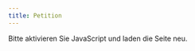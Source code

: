 ```yaml
---
title: Petition
---
```


<!--0d6efd blau  -->
<script>
var OPWIDGET = {
	"base_url": "https://www.openpetition.de",
	"api_key": "503d7cf8e695626c0141b79fe478633307953f5275042f55d0095805a4fc5dce",
	"options": {
		"primarycolor": "#3e3d40", // andere Farben: https://www.w3schools.com/colors/colors_picker.asp
		"secondarycolor": "#3e3d40",
		"backgroundcolor": "#90ee90",
		"mainfontsize": "15px"
	}
};
</script>
<script src="https://www.openpetition.de/javascript/widget.js"></script>
<noscript>Bitte aktivieren Sie JavaScript und laden die Seite neu.</noscript>